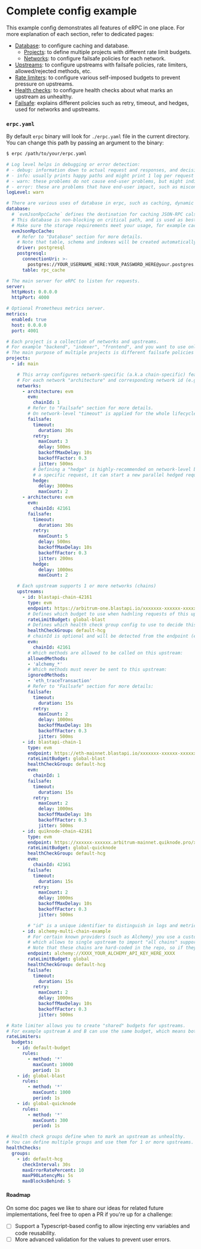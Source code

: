 # Complete config example

This example config demonstrates all features of eRPC in one place. For more explanation of each section, refer to dedicated pages:
- [Database](/config/database): to configure caching and database.
  - [Projects](/config/projects): to define multiple projects with different rate limit budgets.
  - [Networks](/config/projects/networks): to configure failsafe policies for each network.
- [Upstreams](/config/projects/upstreams): to configure upstreams with failsafe policies, rate limiters, allowed/rejected methods, etc.
- [Rate limiters](/config/rate-limiters): to configure various self-imposed budgets to prevent pressure on upstreams.
- [Health checks](/config/health-checks): to configure health checks about what marks an upstream as unhealthy.
- [Failsafe](/config/failsafe): explains different policies such as retry, timeout, and hedges, used for networks and upstreams.

### `erpc.yaml`

By default `erpc` binary will look for `./erpc.yaml` file in the current directory. You can change this path by passing an argument to the binary:
```bash
$ erpc /path/to/your/erpc.yaml
```

```yaml filename="erpc.yaml"
# Log level helps in debugging or error detection:
# - debug: information down to actual request and responses, and decisions about rate-liming etc.
# - info: usually prints happy paths and might print 1 log per request indicating of success or failure.
# - warn: these problems do not cause end-user problems, but might indicate degredataion or an issue such as cache databse being down.
# - error: these are problems that have end-user impact, such as misconfigurations.
logLevel: warn

# There are various uses of database in erpc, such as caching, dynamic configs, rate limit persistence, etc.
database:
  # `evmJsonRpcCache` defines the destination for caching JSON-RPC cals towards any EVM architecture upstream.
  # This database is non-blocking on critical path, and is used as best-effort.
  # Make sure the storage requirements meet your usage, for example caching 70m blocks + 10m txs + 10m traces on Arbitrum needs 200GB of storage.
  evmJsonRpcCache:
    # Refer to "Database" section for more details.
    # Note that table, schema and indexes will be created automatically if they don't exist.
    driver: postgresql
    postgresql:
      connectionUri: >-
        postgres://YOUR_USERNAME_HERE:YOUR_PASSWORD_HERE@your.postgres.hostname.here.com:5432/your_database_name
      table: rpc_cache

# The main server for eRPC to listen for requests.
server:
  httpHost: 0.0.0.0
  httpPort: 4000

# Optional Prometheus metrics server.
metrics:
  enabled: true
  host: 0.0.0.0
  port: 4001

# Each project is a collection of networks and upstreams.
# For example "backend", "indexer", "frontend", and you want to use only 1 project you can name it "main"
# The main purpose of multiple projects is different failsafe policies (more aggressive and costly, or less costly and more error-prone)
projects:
  - id: main

    # This array configures network-specific (a.k.a chain-specific) features.
    # For each network "architecture" and corresponding network id (e.g. evm.chainId) is required.
    networks:
      - architecture: evm
        evm:
          chainId: 1
        # Refer to "Failsafe" section for more details.
        # On network-level "timeout" is applied for the whole lifecycle of the request (including however many retries)
        failsafe:
          timeout:
            duration: 30s
          retry:
            maxCount: 3
            delay: 500ms
            backoffMaxDelay: 10s
            backoffFactor: 0.3
            jitter: 500ms
          # Defining a "hedge" is highly-recommended on network-level because if upstream A is being slow for
          # a specific request, it can start a new parallel hedged request to upstream B, for whichever responds faster.
          hedge:
            delay: 3000ms
            maxCount: 2
      - architecture: evm
        evm:
          chainId: 42161
        failsafe:
          timeout:
            duration: 30s
          retry:
            maxCount: 5
            delay: 500ms
            backoffMaxDelay: 10s
            backoffFactor: 0.3
            jitter: 200ms
          hedge:
            delay: 1000ms
            maxCount: 2

    # Each upstream supports 1 or more networks (chains)
    upstreams:
      - id: blastapi-chain-42161
        type: evm
        endpoint: https://arbitrum-one.blastapi.io/xxxxxxx-xxxxxx-xxxxxxx
        # Defines which budget to use when hadnling requests of this upstream.
        rateLimitBudget: global-blast
        # Defines which health check group config to use to decide this upstream is unhealthy.
        healthCheckGroup: default-hcg
        # chainId is optional and will be detected from the endpoint (eth_chainId) but it is recommended to set it explicitly, for faster initialization.
        evm:
          chainId: 42161
        # Which methods are allowed to be called on this upstream:
        allowedMethods:
        - 'alchemy_*'
        # Which methods must never be sent to this upstream:
        ignoredMethods:
        - 'eth_traceTransaction'
        # Refer to "Failsafe" section for more details:
        failsafe:
          timeout:
            duration: 15s
          retry:
            maxCount: 2
            delay: 1000ms
            backoffMaxDelay: 10s
            backoffFactor: 0.3
            jitter: 500ms
      - id: blastapi-chain-1
        type: evm
        endpoint: https://eth-mainnet.blastapi.io/xxxxxxx-xxxxxx-xxxxxxx
        rateLimitBudget: global-blast
        healthCheckGroup: default-hcg
        evm:
          chainId: 1
        failsafe:
          timeout:
            duration: 15s
          retry:
            maxCount: 2
            delay: 1000ms
            backoffMaxDelay: 10s
            backoffFactor: 0.3
            jitter: 500ms
      - id: quiknode-chain-42161
        type: evm
        endpoint: https://xxxxxx-xxxxxx.arbitrum-mainnet.quiknode.pro/xxxxxxxxxxxxxxxxxxxxxxxx/
        rateLimitBudget: global-quicknode
        healthCheckGroup: default-hcg
        evm:
          chainId: 42161
        failsafe:
          timeout:
            duration: 15s
          retry:
            maxCount: 2
            delay: 1000ms
            backoffMaxDelay: 10s
            backoffFactor: 0.3
            jitter: 500ms

        # "id" is a unique identifier to distinguish in logs and metrics.
      - id: alchemy-multi-chain-example
        # For certain known providers (such as Alchemy) you use a custom protocol name
        # which allows to single upstream to import "all chains" supported by that provider.
        # Note that these chains are hard-coded in the repo, so if they support a new chain eRPC must be updated.
        endpoint: alchemy://XXXX_YOUR_ALCHEMY_API_KEY_HERE_XXXX
        rateLimitBudget: global
        healthCheckGroup: default-hcg
        failsafe:
          timeout:
            duration: 15s
          retry:
            maxCount: 2
            delay: 1000ms
            backoffMaxDelay: 10s
            backoffFactor: 0.3
            jitter: 500ms

# Rate limiter allows you to create "shared" budgets for upstreams.
# For example upstream A and B can use the same budget, which means both of them together must not exceed the defined limits.
rateLimiters:
  budgets:
    - id: default-budget
      rules:
        - method: '*'
          maxCount: 10000
          period: 1s
    - id: global-blast
      rules:
        - method: '*'
          maxCount: 1000
          period: 1s
    - id: global-quicknode
      rules:
        - method: '*'
          maxCount: 300
          period: 1s

# Health check groups define when to mark an upstream as unhealthy.
# You can define multiple groups and use them for 1 or more upstreams.
healthChecks:
  groups:
    - id: default-hcg
      checkInterval: 30s
      maxErrorRatePercent: 10
      maxP90LatencyMs: 5s
      maxBlocksBehind: 5
```

#### Roadmap

On some doc pages we like to share our ideas for related future implementations, feel free to open a PR if you're up for a challenge:
<br />
- [ ] Support a Typescript-based config to allow injecting env variables and code reusability.
- [ ] More advanced validation for the values to prevent user errors.
